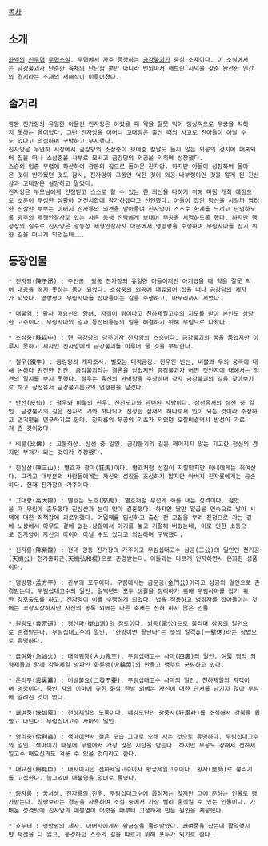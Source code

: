 [[목차]]

== 소개 ==

 [[좌백]]의 [[신무협]] [[무협소설]]. 무협에서 자주 등장하는 [[금강불괴]]가 중심 소재이다. 이 소설에서는 금강불괴가 단순한 육체의 단단함 뿐만 아니라 번뇌마저 깨트린 지덕을 갖춘 완전한 인간의 경지라는 소재의 재해석이 이루어졌다. 


== 줄거리 ==
 
 광동 진가장의 유일한 아들인 진자앙은 어렸을 때 약을 잘못 먹어 정상적으로 무공을 익히지 못하는 몸이었다. 그런 진자앙을 어머니 고대랑은 출산 때의 사고로 친아들이 아닐 수도 있다고 의심하며 구박하고 무시했다. 
 진자앙은 우연히 시장에서 금강당의 소삼중이 보여준 칼날도 들지 않는 외공의 경지에 매혹되어 집을 떠나 소삼중을 사부로 모시고 금강당의 외공을 익히며 성장했다. 
 스승의 임종 무렵에 하산하여 광동의 집으로 돌아온 진자앙. 하지만 아들이 성장하여 돌아온 것이 반가웠던 것도 잠시, 진자앙이 그동안 익힌 것이 외공 나부랭이인 것을 알게 된 진산삼과 고대랑은 실망하고 말았다. 
 진자앙은 부모님에게 인정받고 스스로 할 수 있는 한 최선을 다하기 위해 마침 개최 예정으로 소문이 무성한 삼황야 어전시합에 참가하겠다고 선언했다. 아들이 집안 망신을 시킬까 염려한 진삼산 부부는 아버지 진자룡의 의견을 받아들여 진자앙이 스스로 한계를 느끼고 단념하도록 광주의 제형안찰사로 있는 사촌 동생 진탁에게 보내어 무공을 시험하도록 했다. 하지만 행정상의 실수로 진자앙은 광동성 제형안찰사사 아문에서 맹방평을 수행하여 무림사마를 잡기 위한 길을 떠나게 되었는데…….

== 등장인물 ==

 * 진자앙(陳子昂) : 주인공. 광동 진가장의 유일한 아들이지만 아기였을 때 약을 잘못 먹어 내공을 쌓지 못하는 몸이 되었다. 소삼중의 외공에 매료되어 집을 떠나 금강당의 제자가 되었다. 맹방평이 무림사마를 잡아들이는 길을 수행하고, 마무리까지 지었다. 

 * 매불염 : 황사 매요신의 양녀. 자질이 뛰어나고 천하제일고수의 지도를 받아 본인도 상당한 고수이다. 무림사마의 일과 등천비룡문의 일을 해결하기 위해 무림으로 나왔다. 

 * 소삼중(蘇森中) : 현 금강당의 당주이자 진자앙의 스승이다. 금강불괴의 꿈을 품었지만 이루지 못하고 제자인 진자앙에게 금강불괴를 이루어 줄 것을 부탁한다.

 * 철우(鐵牛) : 금강당의 개파조사. 별호는 대력금강. 친우인 반선, 비불과 무의 궁극에 대해 논하다 완전한 인간, 금감불괴라는 결론을 얻었지만 금강불괴가 어떤 것인지에 대해서는 의견의 일치를 보지 못했다. 철우는 육신의 완벽함을 주장하며 각자 금강불괴의 길을 찾아보기로 하고 삼선유서 금강불괴론요의 연형편을 남겼다. 

 * 반선(反仙) : 철우와 비불의 친우. 전진도교와 관련된 사람이다. 삼선유서의 삼선 중 일인. 금강불괴의 길은 천지의 기와 하나되어 진정한 삼재의 하나로서 인이 되는 것이라 주장하고 연기편을 연구하기로 한다. 진자룡의 무공의 기초가 되었던 오칠비결역시 반선이 가르쳐 준 것이었다. 

 * 비불(比佛) : 고불화상. 삼선 중 일인. 금강불괴의 길은 깨어지지 않는 지고한 정신의 경지인 부처가 되는 것이라 주장했다. 

 * 진삼산(陳三山): 별호가 광마(狂馬)이다. 별호처럼 성질이 지랄맞지만 아내에게는 쥐여산다. 그리고 대부분의 사람들에게는 자신의 성질을 조심하지 않지만 아버지 진자룡에게는 공손하다. 현재 진가장의 가주이다. 

 * 고대랑(高大娘) : 별호는 노호(怒虎). 별호처럼 무섭게 화를 내는 성격이다. 젊었을 때 무림에 출두했다 진삼산과 눈이 맞아 결혼했다. 하지만 딸만 일곱을 연속으로 낳아 시댁에 대한 죄책감에 괴로워했다. 여덟째를 임신하고 출산 전 고집을 부려 친정으로 가는 길에 노상에서 아무도 곁에 없는 상황에서 아기를 놓고 기절해 버렸는데, 이로 인한 소동으로 진자앙이 자신의 아이아 아닐 수도 있다고 의심하며 구박했다. 

 * 진자룡(陳紫龍) : 전대 광동 진가장의 가주이고 무림십대고수 삼공(三公)의 일인인 천기공(天機公) 천기홍화곤(天機弘和棍)으로 존경받는다. 아들과는 다르게 인자하면서 온화한 성품이다. 

 * 맹방평(孟方平) : 관부의 포두이다. 무림에서는 금문공(金門公)이라고 삼공의 일인으로 존경받는다. 무림십대고수의 일인. 일백년의 포두 생활을 정리하기 위해 무림사마를 잡기 위한 강호출도를 하고, 진자앙이 이를 수행하게 되었다. 법을 적용하고 범죄자를 잡아들이는 것에는 꼬장꼬장하지만 자신의 봉록 외에는 다른 축재는 전혀 하지 않은 인물.

 * 원굉도(袁宏道) : 형산파(衡山派)의 장로이다. 뇌공(雷公)으로 불리며 삼공의 일인으로 존경받는다. 무림십대고수의 일인. '한방이면 끝난다'는 뜻의 일격휴(一擊休)라는 장법으로 유명하다.  

 * 급여화(急如火) : 대력귀왕(大力鬼王). 무림십대고수 사마(四魔)의 일인. 여덟 명의 의형제들과 함께 강북제일 방파인 화륜맹(火輪盟)의 만들고 맹주로 군림하고 있다. 

 * 운리무(雲裏霧) : 이발불요(二發不要). 무림십대고수 사마의 일인. 천하제일의 자객이며 명궁이다. 죽인 자의 이마에 꽂힌 화살 한발 외에는 자신에 대한 단서를 남기지 않아 무림에 알려진 것이 없다. 

 * 쾌여풍(快如風) : 천하제일의 도둑이다. 떼강도단인 광풍사(狂風社)를 조직해서 강북을 휩쓸고 다닌다. 무림십대고수 사마의 일인.

 * 영리충(伶利蟲) : 색마이면서 젊은 모습 그대로 오래 사는 것으로 유명하다. 무림십대고수의 일인. 색마이기 때문에 무림에서 가장 많은 지탄을 받는다. 하지만 무공도 강해서 천하제일고수 매요신과도 겨룰 수 있을 것이라고 한다. 

 * 매요신(梅堯臣) : 내시이지만 천하제일고수이자 황궁제일고수이다. 황사(皇師)로 불리기를 고집한다. 늘그막에 매불염을 양녀로 들였다. 

 * 증자릉 : 궁서생. 진자룡의 친우. 무림십대고수에 꼽히지는 않지만 그에 준하는 인물로 평가받는다. 창랑보라는 경공을 사용하여 소설 중에서 가장 빨리 움직일 수 있는 인물이다. 가벼운 성격탓에 진자앙과 매불염이 어렸을 때부터 고생하게 만든 원인을 제공했다. 

 * 호두태 : 맹방평의 제자. 아버지에게서 황금장을 물려받았다. 쾌여풍을 잡는데 활약했지만 재산을 다 잃고, 동경하던 스승의 길을 따르기 위해 포두가 되기로 한다. 
